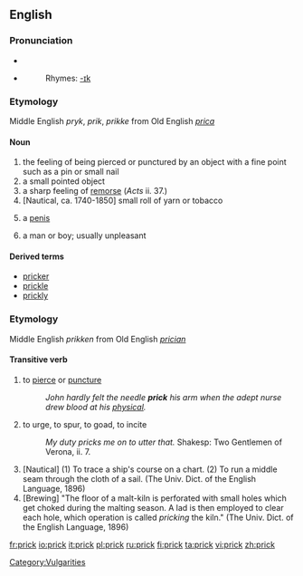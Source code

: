 ==English==

===Pronunciation===
* {{IPA|/prɪk/}}
* {{SAMPA|/prIk/}}
*:Rhymes: [[Rhymes:English:-ɪk|-ɪk]]

===Etymology===
Middle English ''pryk'', ''prik'', ''prikke'' from Old English ''[[prica]]''

====Noun====
{{en-noun}}

# the feeling of being pierced or punctured by an object with a fine point such as a pin or small nail
# a small pointed object
# a sharp feeling of [[remorse]] (''Acts'' ii. 37.)
# [Nautical, ca. 1740-1850] small roll of yarn or tobacco
# {{cattag|slang}} a [[penis]]
# {{cattag|US/UK slang}} {{pejorative}} a man or boy; usually unpleasant

====Derived terms====
*[[pricker]]
*[[prickle]]
*[[prickly]]

[[Category:Vulgarities]]

===Etymology===
Middle English ''prikken'' from Old English ''[[prician]]''
====Transitive verb====
{{en-verb}}

# to [[pierce]] or [[puncture]]
#:''John hardly felt the needle '''prick''' his arm when the adept nurse drew blood at his [[physical]].''
# to urge, to spur, to goad, to incite
#:''My duty pricks me on to utter that.'' Shakesp: Two Gentlemen of Verona, ii. 7.
# [Nautical] (1) To trace a ship's course on a chart. (2) To run a middle seam through the cloth of a sail. (The Univ. Dict. of the English Language, 1896)
# [Brewing] "The floor of a malt-kiln is perforated with small holes which get choked during the malting season. A lad is then employed to clear each hole, which operation is called ''pricking'' the kiln." (The Univ. Dict. of the English Language, 1896)

[[fr:prick]]
[[io:prick]]
[[it:prick]]
[[pl:prick]]
[[ru:prick]]
[[fi:prick]]
[[ta:prick]]
[[vi:prick]]
[[zh:prick]]